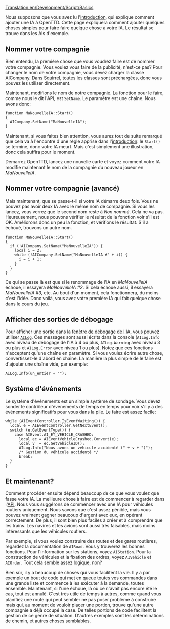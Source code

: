[[Translation:en/Development/Script/Basics]]


{{fr/NonIA}}

Nous supposons que vous avez lu l'[[fr/Development/Script/IA/Introduction|introduction]], qui explique comment ajouter une IA à OpenTTD. Cette page expliquera comment ajouter quelques choses simples pour faire faire quelque chose à votre IA. Le résultat se trouve dans les AIs d'exemple.

==Nommer votre compagnie==

Bien entendu, la première chose que vous voudrez faire est de nommer votre compagnie. Vous voulez vous faire de la publicité, n'est-ce pas? Pour changer le nom de votre compagnie, vous devez charger la classe AICompany. Dans Squirrel, toutes les classes sont préchargées, donc vous pouvez les utiliser directement.

Maintenant, modifions le nom de notre compagnie. La fonction pour le faire, comme nous le dit l'API, est <code>SetName</code>. Le paramètre est une chaîne. Nous avons donc:
 
 function MaNouvelleIA::Start()
 {
   AICompany.SetName("MaNouvelleIA");
 }
 
Maintenant, si vous faites bien attention, vous aurez tout de suite remarqué que cela va à l'encontre d'une règle apprise dans l'[[fr/Development/Script/IA/Introduction|introduction]]: le <code>Start()</code> se termine, donc votre IA meurt. Mais c'est simplement une illustration, donc cela suffira pour le moment.

Démarrez OpenTTD, lancez une nouvelle carte et voyez comment votre IA modifie maintenant le nom de la compagnie du nouveau joueur en ''MaNouvelleIA''.

==Nommer votre compagnie (avancé)==

Mais maintenant, que se passe-t-il si votre IA démarre deux fois. Vous ne pouvez pas avoir deux IA avec le même nom de compagnie. Si vous les lancez, vous verrez que le second nom reste à ''Non nommé''. Cela ne va pas. Heureusement, nous pouvons vérifier le résultat de la fonction voir s'il est OK. Améliorons donc un peu la fonction, et vérifions le résultat. S'il a échoué, trouvons un autre nom.

 function MaNouvelleIA::Start()
 {
   if (!AICompany.SetName("MaNouvelleIA")) {
     local i = 2;
     while (!AICompany.SetName("MaNouvelleIA #" + i)) {
       i = i + 1;
     }
   }
 }

Ce qui se passe là est que si le renommage de l'IA en ''MaNouvelleIA'' échoue, il essayera ''MaNouvelleIA #2''. Si cela échoue aussi, il essayera ''MaNouvelleIA #3'', etc. Au bout d'un moment, cela fonctionnera, du moins c'est l'idée. Donc voilà, vous avez votre première IA qui fait quelque chose dans le cours du jeu.

==Afficher des sorties de débogage==

Pour afficher une sortie dans la [[fr/Development/Script/IA/A savoir#Trace et fenêtre de débogage|fenêtre de débogage de l'IA]], vous pouvez utiliser <code>[http://noai.openttd.org/docs/trunk/classAILog.html AILog]</code>. Ces messages sont aussi écrits dans la console (<code>AILog.Info</code> avec niveau de débogage de l'IA à 4 ou plus, <code>AILog.Warning</code> avec niveau 3 ou plus et <code>AILog.Error</code> avec niveau 1 ou plus). Notez que ces fonctions n'acceptent qu'une chaîne en paramètre. Si vous voulez écrire autre chose, convertissez-le d'abord en chaîne. La manière la plus simple de le faire est d'ajouter une chaîne vide, par exemple:

 AILog.Info(un_entier + "");

==Système d'événements==

Le système d'événements est un simple système de sondage. Vous devez sonder le contrôleur d'événements de temps en temps pour voir s'il y a des événements significatifs pour vous dans la pile. Le faire est assez facile:

 while (AIEventController.IsEventWaiting()) {
   local e = AIEventController.GetNextEvent();
   switch (e.GetEventType()) {
     case AIEvent.AI_ET_VEHICLE_CRASHED:
       local ec = AIEventVehicleCrashed.Convert(e);
       local v  = ec.GetVehicleID();
       AILog.Info("Nous avons un véhicule accidenté (" + v + ")");
       /* Gestion du véhicule accidenté */
       break;
   }
 }

==Et maintenant?==

Comment procéder ensuite dépend beaucoup de ce que vous voulez que fasse votre IA. La meilleure chose à faire est de commencer à regarder dans l'[http://noai.openttd.org/docs/ API]. Nous vous suggérons de commencer avec une IA pour véhicules routiers uniquement. Nous savons que c'est assez pénible, mais vous pouvez vraiment gagner beaucoup d'argent avec eux, en opérant correctement. De plus, il sont bien plus faciles à créer et à comprendre que les trains. Les navires et les avions sont aussi très faisables, mais moins intéressants que les véhicules routiers.

Par exemple, si vous voulez construire des routes et des gares routières, regardez la documentation de <code>AIRoad</code>. Vous y trouverez les bonnes fonctions. Pour l'information sur les stations, voyez <code>AIStation</code>. Pour la construction de véhicules et la fixation des ordres, voyez <code>AIVehicle</code> et <code>AIOrder</code>. Tout cela semble assez logique, non?

Bien sûr, il y a beaucoup de choses qui vous facilitent la vie. Il y a par exemple un bout de code qui met en queue toutes vos commandes dans une grande liste et commence à les exécuter à la demande, toutes ensemble. Maintenant, si l'une échoue, là où ce n'avait pas encore été le cas, tout est annulé. C'est très utile de temps à autres, comme quand vous planifiez une route qui peut sembler ne pas poser problème à construire mais qui, au moment de vouloir placer une portion, trouve qu'une autre compagnie a déjà occupé la case. De telles portions de code facilitent la gestion de ce genre de situation. D'autres exemples sont les déterminations de chemin, et autres choses semblables.
